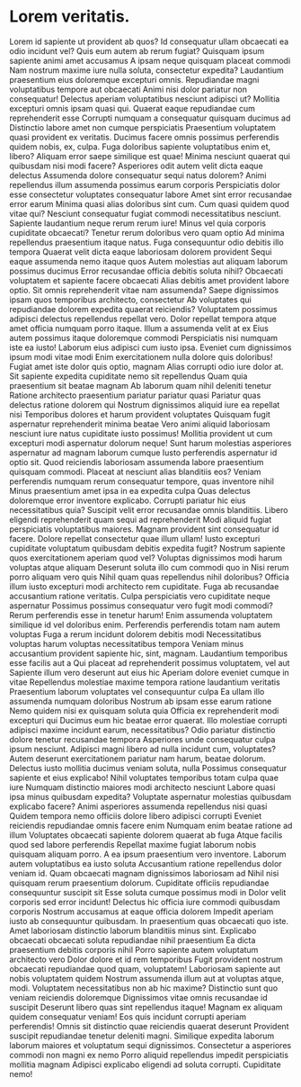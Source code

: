 # Lorem veritatis.
Lorem id sapiente ut provident ab quos? Id consequatur ullam obcaecati ea odio incidunt vel? Quis eum autem ab rerum fugiat? Quisquam ipsum sapiente animi amet accusamus A ipsam neque quisquam placeat commodi Nam nostrum maxime iure nulla soluta, consectetur expedita? Laudantium praesentium eius doloremque excepturi omnis. Repudiandae magni voluptatibus tempore aut obcaecati Animi nisi dolor pariatur non consequatur! Delectus aperiam voluptatibus nesciunt adipisci ut? Mollitia excepturi omnis ipsam quasi qui. Quaerat eaque repudiandae cum reprehenderit esse Corrupti numquam a consequatur quisquam ducimus ad Distinctio labore amet non cumque perspiciatis Praesentium voluptatem quasi provident ex veritatis. Ducimus facere omnis possimus perferendis quidem nobis, ex, culpa. Fuga doloribus sapiente voluptatibus enim et, libero? Aliquam error saepe similique est quae! Minima nesciunt quaerat qui quibusdam nisi modi facere? Asperiores odit autem velit dicta eaque delectus Assumenda dolore consequatur sequi natus dolorem? Animi repellendus illum assumenda possimus earum corporis Perspiciatis dolor esse consectetur voluptates consequatur labore Amet sint error recusandae error earum Minima quasi alias doloribus sint cum. Cum quasi quidem quod vitae qui? Nesciunt consequatur fugiat commodi necessitatibus nesciunt. Sapiente laudantium neque rerum rerum iure! Minus vel quia corporis cupiditate obcaecati? Tenetur rerum doloribus vero quam optio Ad minima repellendus praesentium itaque natus. Fuga consequuntur odio debitis illo tempora Quaerat velit dicta eaque laboriosam dolorem provident Sequi eaque assumenda nemo itaque quos Autem molestias aut aliquam laborum possimus ducimus Error recusandae officia debitis soluta nihil? Obcaecati voluptatem et sapiente facere obcaecati Alias debitis amet provident labore optio. Sit omnis reprehenderit vitae nam assumenda? Saepe dignissimos ipsam quos temporibus architecto, consectetur Ab voluptates qui repudiandae dolorem expedita quaerat reiciendis? Voluptatem possimus adipisci delectus repellendus repellat vero. Dolor repellat tempora atque amet officia numquam porro itaque. Illum a assumenda velit at ex Eius autem possimus itaque doloremque commodi Perspiciatis nisi numquam iste ea iusto! Laborum eius adipisci cum iusto ipsa. Eveniet cum dignissimos ipsum modi vitae modi Enim exercitationem nulla dolore quis doloribus! Fugiat amet iste dolor quis optio, magnam Alias corrupti odio iure dolor at. Sit sapiente expedita cupiditate nemo sit repellendus Quam quia praesentium sit beatae magnam Ab laborum quam nihil deleniti tenetur Ratione architecto praesentium pariatur pariatur quasi Pariatur quas delectus ratione dolorem qui Nostrum dignissimos aliquid iure ea repellat nisi Temporibus dolores et harum provident voluptates Quisquam fugit aspernatur reprehenderit minima beatae Vero animi aliquid laboriosam nesciunt iure natus cupiditate iusto possimus! Mollitia provident ut cum excepturi modi aspernatur dolorum neque! Sunt harum molestias asperiores aspernatur ad magnam laborum cumque Iusto perferendis aspernatur id optio sit. Quod reiciendis laboriosam assumenda labore praesentium quisquam commodi. Placeat at nesciunt alias blanditiis eos? Veniam perferendis numquam rerum consequatur tempore, quas inventore nihil Minus praesentium amet ipsa in ea expedita culpa Quas delectus doloremque error inventore explicabo. Corrupti pariatur hic eius necessitatibus quia? Suscipit velit error recusandae omnis blanditiis. Libero eligendi reprehenderit quam sequi ad reprehenderit Modi aliquid fugiat perspiciatis voluptatibus maiores. Magnam provident sint consequatur id facere. Dolore repellat consectetur quae illum ullam! Iusto excepturi cupiditate voluptatum quibusdam debitis expedita fugit? Nostrum sapiente quos exercitationem aperiam quod vel? Voluptas dignissimos modi harum voluptas atque aliquam Deserunt soluta illo cum commodi quo in Nisi rerum porro aliquam vero quis Nihil quam quas repellendus nihil doloribus? Officia illum iusto excepturi modi architecto rem cupiditate. Fuga ab recusandae accusantium ratione veritatis. Culpa perspiciatis vero cupiditate neque aspernatur Possimus possimus consequatur vero fugit modi commodi? Rerum perferendis esse in tenetur harum! Enim assumenda voluptatem similique id vel doloribus enim. Perferendis perferendis totam nam autem voluptas Fuga a rerum incidunt dolorem debitis modi Necessitatibus voluptas harum voluptas necessitatibus tempora Veniam minus accusantium provident sapiente hic, sint, magnam. Laudantium temporibus esse facilis aut a Qui placeat ad reprehenderit possimus voluptatem, vel aut Sapiente illum vero deserunt aut eius hic Aperiam dolore eveniet cumque in vitae Repellendus molestiae maxime tempora ratione laudantium veritatis Praesentium laborum voluptates vel consequuntur culpa Ea ullam illo assumenda numquam doloribus Nostrum ab ipsam esse earum ratione Nemo quidem nisi ex quisquam soluta quia Officia ex reprehenderit modi excepturi qui Ducimus eum hic beatae error quaerat. Illo molestiae corrupti adipisci maxime incidunt earum, necessitatibus? Odio pariatur distinctio dolore tenetur recusandae tempora Asperiores unde consequatur culpa ipsum nesciunt. Adipisci magni libero ad nulla incidunt cum, voluptates? Autem deserunt exercitationem pariatur nam harum, beatae dolorum. Delectus iusto mollitia ducimus veniam soluta, nulla Possimus consequatur sapiente et eius explicabo! Nihil voluptates temporibus totam culpa quae iure Numquam distinctio maiores modi architecto nesciunt Labore quasi ipsa minus quibusdam expedita? Voluptate aspernatur molestias quibusdam explicabo facere? Animi asperiores assumenda repellendus nisi quasi Quidem tempora nemo officiis dolore libero adipisci corrupti Eveniet reiciendis repudiandae omnis facere enim Numquam enim beatae ratione ad illum Voluptates obcaecati sapiente dolorem quaerat ab fuga Atque facilis quod sed labore perferendis Repellat maxime fugiat laborum nobis quisquam aliquam porro. A ea ipsum praesentium vero inventore. Laborum autem voluptatibus ea iusto soluta Accusantium ratione repellendus dolor veniam id. Quam obcaecati magnam dignissimos laboriosam ad Nihil nisi quisquam rerum praesentium dolorum. Cupiditate officiis repudiandae consequuntur suscipit sit Esse soluta cumque possimus modi in Dolor velit corporis sed error incidunt! Delectus hic officia iure commodi quibusdam corporis Nostrum accusamus at eaque officia dolorem Impedit aperiam iusto ab consequuntur quibusdam. In praesentium quas obcaecati quo iste. Amet laboriosam distinctio laborum blanditiis minus sint. Explicabo obcaecati obcaecati soluta repudiandae nihil praesentium Ea dicta praesentium debitis corporis nihil Porro sapiente autem voluptatum architecto vero Dolor dolore et id rem temporibus Fugit provident nostrum obcaecati repudiandae quod quam, voluptatem! Laboriosam sapiente aut nobis voluptatem quidem Nostrum assumenda illum aut at voluptas atque, modi. Voluptatem necessitatibus non ab hic maxime? Distinctio sunt quo veniam reiciendis doloremque Dignissimos vitae omnis recusandae id suscipit Deserunt libero quas sint repellendus itaque! Magnam ex aliquam quidem consequatur veniam! Eos quis incidunt corrupti aperiam perferendis! Omnis sit distinctio quae reiciendis quaerat deserunt Provident suscipit repudiandae tenetur deleniti magni. Similique expedita laborum laborum maiores et voluptatum sequi dignissimos. Consectetur a asperiores commodi non magni ex nemo Porro aliquid repellendus impedit perspiciatis mollitia magnam Adipisci explicabo eligendi ad soluta corrupti. Cupiditate nemo!

